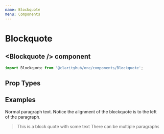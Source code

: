 ```yaml
---
name: Blockquote
menu: Components
---
```



# Blockquote

## \<Blockquote /\> component

```js
import Blockquote from '@clarityhub/one/components/Blockquote';
```

## Prop Types

<PropsTable of={Blockquote} />

## Examples

<Playground>
    <Typography>
        Normal paragraph text. Notice the alignment of the blockquote is
        to the left of the paragraph.
    </Typography>
    <Blockquote>
        <Typography>This is a block quote with some text</Typography>
        <Typography>There can be multiple paragraphs</Typography>
    </Blockquote>
</Playground>
